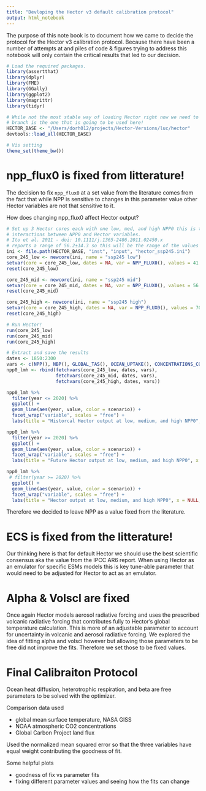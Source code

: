 ```yaml
---
title: "Devloping the Hector v3 default calibration protocol"
output: html_notebook
---
```


The purpose of this note book is to document how we came to decide the protocol for the Hector v3 calibration protocol. Because there have been a number of attempts at and piles of code & figures trying to address this notebook will only contain the critical results that led to our decision. 


```r
# Load the required packages. 
library(assertthat)
library(dplyr)
library(FME)
library(GGally)
library(ggplot2)
library(magrittr)
library(tidyr)

# While not the most stable way of loading Hector right now we need to make sure that the v3 
# branch is the one that is going to be used here!
HECTOR_BASE <- "/Users/dorh012/projects/Hector-Versions/luc/hector"
devtools::load_all(HECTOR_BASE)

# Vis setting
theme_set(theme_bw())
```


# npp_flux0 is fixed from litterature!

The decision to fix `npp_flux0` at a set value from the literature comes from the fact that while NPP is sensitive to changes in this parameter value other Hector variables are not that sensitive to it. 


How does changing npp_flux0 affect Hector output?

```r
# Set up 3 Hector cores each with one low, med, and high NPP0 this is to test 
# interactions between NPP0 and Hector variables. 
# Ito et al. 2011 - doi: 10.1111/j.1365-2486.2011.02450.x
# reports a range of 56.2±14.3 so this will be the range of the values we use in this. 
ini <- file.path(HECTOR_BASE, "inst", "input", "hector_ssp245.ini")
core_245_low <- newcore(ini, name = "ssp245 low")
setvar(core = core_245_low, dates = NA, var = NPP_FLUX0(), values = 41.9, unit = "Pg C/yr")
reset(core_245_low)

core_245_mid <- newcore(ini, name = "ssp245 mid")
setvar(core = core_245_mid, dates = NA, var = NPP_FLUX0(), values = 56.2, unit = "Pg C/yr")
reset(core_245_mid)

core_245_high <- newcore(ini, name = "ssp245 high")
setvar(core = core_245_high, dates = NA, var = NPP_FLUX0(), values = 70.5, unit = "Pg C/yr")
reset(core_245_high)

# Run Hector! 
run(core_245_low)
run(core_245_mid)
run(core_245_high)

# Extract and save the results 
dates <- 1850:2300
vars <- c(NPP(), NBP(), GLOBAL_TAS(), OCEAN_UPTAKE(), CONCENTRATIONS_CO2())
npp0_lmh <- rbind(fetchvars(core_245_low, dates, vars), 
                  fetchvars(core_245_mid, dates, vars),
                  fetchvars(core_245_high, dates, vars))
```


```r
npp0_lmh %>% 
  filter(year <= 2020) %>% 
  ggplot() + 
  geom_line(aes(year, value, color = scenario)) + 
  facet_wrap("variable", scales = "free") + 
  labs(title = "Historcal Hector output at low, medium, and high NPP0", x = NULL, y = NULL)
```

```r
npp0_lmh %>% 
  filter(year >= 2020) %>% 
  ggplot() + 
  geom_line(aes(year, value, color = scenario)) + 
  facet_wrap("variable", scales = "free") + 
  labs(title = "Future Hector output at low, medium, and high NPP0", x = NULL, y = NULL)
```
```r
npp0_lmh %>% 
 # filter(year >= 2020) %>% 
  ggplot() + 
  geom_line(aes(year, value, color = scenario)) + 
  facet_wrap("variable", scales = "free") + 
  labs(title = "Hector output at low, medium, and high NPP0", x = NULL, y = NULL)
```

Therefore we decided to leave NPP as a value fixed from the literature. 


# ECS is fixed from the litterature! 

Our thinking here is that for default Hector we should use the best scientific consensus aka the value from the IPCC AR6 report. When using Hector as an emulator for specific ESMs models this is key tune-able parameter that would need to be adjusted for Hector to act as an emulator. 

# Alpha & Volscl are fixed 

Once again Hector models aerosol radiative forcing and uses the prescribed volcanic radiative forcing that contributes fully to Hector's global temperature calculation. This is more of an adjustable parameter to account for uncertainty in volcanic and aerosol radiative forcing. We explored the idea of fitting alpha and volscl however but allowing those parameters to be free did not improve the fits. Therefore we set those to be fixed values. 

# Final Calibraiton Protocol 

Ocean heat diffusion, heterotrophic respiration, and beta are free parameters to be solved with the optimizer.

Comparison data used 

* global mean surface temperature, NASA GISS 
* NOAA atmospheric CO2 concentrations 
* Global Carbon Project land flux 

Used the normalized mean squared error so that the three variables have equal weight contributing the goodness of fit. 

Some helpful plots 

* goodness of fix vs parameter fits 
* fixing different parameter values and seeing how the fits can change 




